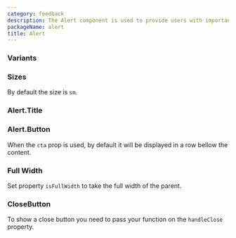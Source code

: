 ```yaml
---
category: feedback
description: The Alert component is used to provide users with important messages or feedback. It ensures that critical information is conveyed in a clear and visually distinct manner. This component can be customized to fit various contexts and uses within the application.
packageName: alert
title: Alert
---
```


### Variants

<div data-playground="variants.tsx" data-component="Alert"></div>

### Sizes

By default the size is `sm`.

<div data-playground="sizes.tsx" data-component="Alert"></div>

### Alert.Title

<div data-playground="title.tsx" data-component="Alert"></div>

### Alert.Button

When the `cta` prop is used, by default it will be displayed in a row bellow the content.

<div data-playground="cta.tsx" data-component="Alert"></div>

### Full Width

Set property `isFullWidth` to take the full width of the parent.

<div data-playground="is-full-width.tsx" data-component="Alert"></div>

### CloseButton

To show a close button you need to pass your function on the `handleClose` property.

<div data-playground="close-button.tsx" data-component="Alert"></div>
